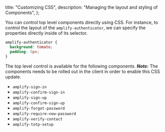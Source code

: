   title: "Customizing CSS",
  description: "Managing the layout and styling of Components",
};



You can control top level components directly using CSS. For instance, to control the layout of the `amplify-authenticator`, we can specify the properties directly inside of its selector.

```css
amplify-authenticator {
  background: tomato;
  padding: 5px;
}
```

The top level control is available for the following components. _**Note:**_ The components needs to be rolled out in the client in order to enable this CSS update.

- `amplify-sign-in`
- `amplify-confirm-sign-in`
- `amplify-sign-up`
- `amplify-confirm-sign-up`
- `amplify-forgot-password`
- `amplify-require-new-password`
- `amplify-verify-contact`
- `amplify-totp-setup`
